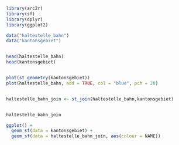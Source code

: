 
```r
library(arc2r)
library(sf)
library(dplyr)
library(ggplot2)


```

```r
data("haltestelle_bahn")
data("kantonsgebiet")


head(haltestelle_bahn)
head(kantonsgebiet)


plot(st_geometry(kantonsgebiet))
plot(haltestelle_bahn, add = TRUE, col = "blue", pch = 20)



```

```r

haltestelle_bahn_join <- st_join(haltestelle_bahn,kantonsgebiet)


haltestelle_bahn_join


```

```r
ggplot() +
  geom_sf(data = kantonsgebiet) +
  geom_sf(data = haltestelle_bahn_join, aes(colour = NAME)) 
```

